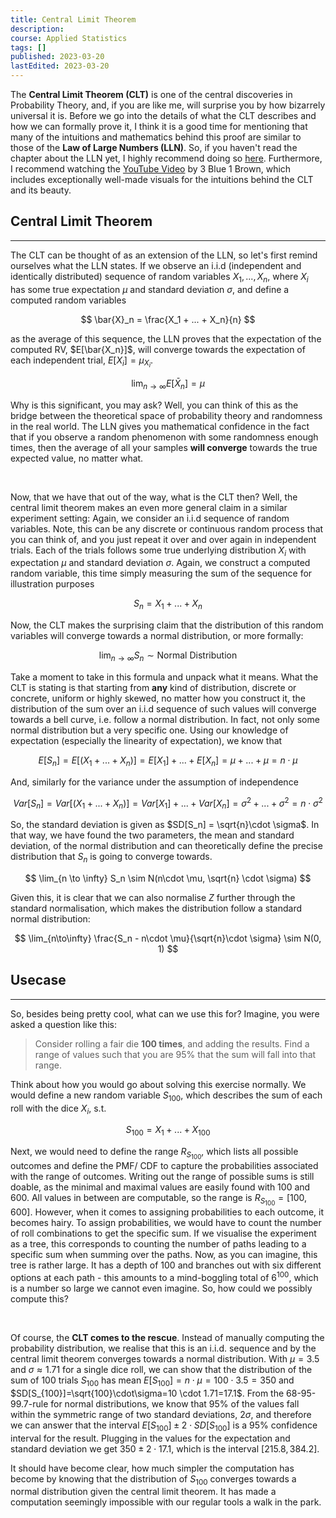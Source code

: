 ```yaml
---
title: Central Limit Theorem
description:
course: Applied Statistics
tags: []
published: 2023-03-20
lastEdited: 2023-03-20
---
```


The **Central Limit Theorem (CLT)** is one of the central discoveries in
Probability Theory, and, if you are like me, will surprise you by how bizarrely
universal it is. Before we go into the details of what the CLT describes and how
we can formally prove it, I think it is a good time for mentioning that many of
the intuitions and mathematics behind this proof are similar to those of the
**Law of Large Numbers (LLN)**. So, if you haven't read the chapter about the
LLN yet, I highly recommend doing so
[here](https://mikasenghaas.de/teaching/lln). Furthermore, I recommend
watching the [YouTube Video](https://www.youtube.com/watch?v=zeJD6dqJ5lo) by 3
Blue 1 Brown, which includes exceptionally well-made visuals for the intuitions
behind the CLT and its beauty.

## Central Limit Theorem

---

The CLT can be thought of as an extension of the LLN, so let's first remind
ourselves what the LLN states. If we observe an i.i.d (independent and
identically distributed) sequence of random variables $X_1, ..., X_n$, where
$X_i$ has some true expectation $\mu$ and standard deviation $\sigma$, and
define a computed random variables

$$
\bar{X}_n = \frac{X_1 + ... + X_n}{n}
$$

as the average of this sequence, the LLN proves that the expectation of the
computed RV, $E[\bar{X_n}]$, will converge towards the expectation of each
independent trial, $E[X_i]=\mu_{X_i}$.

$$
\lim_{n \to \infty} E[\bar{X}_n] = \mu
$$

Why is this significant, you may ask? Well, you can think of this as the bridge
between the theoretical space of probability theory and randomness in the real
world. The LLN gives you mathematical confidence in the fact that if you observe
a random phenomenon with some randomness enough times, then the average of all
your samples **will converge** towards the true expected value, no matter what.

<br />

Now, that we have that out of the way, what is the CLT then? Well, the central
limit theorem makes an even more general claim in a similar experiment setting:
Again, we consider an i.i.d sequence of random variables. Note, this can be any
discrete or continuous random process that you can think of, and you just repeat
it over and over again in independent trials. Each of the trials follows some
true underlying distribution $X_i$ with expectation $\mu$ and standard deviation
$\sigma$. Again, we construct a computed random variable, this time simply
measuring the sum of the sequence for illustration purposes

$$
S_n = X_1 + ... + X_n
$$

Now, the CLT makes the surprising claim that the distribution of this random
variables will converge towards a normal distribution, or more formally:

$$
\lim_{n \to \infty} S_n \sim \text{Normal Distribution}
$$

Take a moment to take in this formula and unpack what it means. What the CLT is
stating is that starting from **any** kind of distribution, discrete or
concrete, uniform or highly skewed, no matter how you construct it, the
distribution of the sum over an i.i.d sequence of such values will converge
towards a bell curve, i.e. follow a normal distribution. In fact, not only some
normal distribution but a very specific one. Using our knowledge of expectation
(especially the linearity of expectation), we know that

$$
E[S_n] = E[(X_1 + ... + X_n)] = E[X_1]+ ... + E[X_n] = \mu + ... + \mu = n\cdot \mu
$$

And, similarly for the variance under the assumption of independence

$$
Var[S_n] = Var[(X_1 + ... + X_n)] = Var[X_1]+ ... + Var[X_n] = \sigma^2 + ... + \sigma^2 = n\cdot \sigma^2
$$

So, the standard deviation is given as $SD[S_n] = \sqrt{n}\cdot \sigma$. In that
way, we have found the two parameters, the mean and standard deviation, of the
normal distribution and can theoretically define the precise distribution that
$S_n$ is going to converge towards.

$$
\lim_{n \to \infty} S_n \sim N(n\cdot \mu, \sqrt{n} \cdot \sigma)
$$

Given this, it is clear that we can also normalise $Z$ further through the
standard normalisation, which makes the distribution follow a standard normal
distribution:

$$
\lim_{n\to\infty} \frac{S_n - n\cdot \mu}{\sqrt{n}\cdot \sigma} \sim N(0, 1)
$$

## Usecase

---

So, besides being pretty cool, what can we use this for? Imagine, you were asked
a question like this:

> Consider rolling a fair die **100 times**, and adding the results. Find a
> range of values such that you are 95% that the sum will fall into that range.

Think about how you would go about solving this exercise normally. We would
define a new random variable $S_{100}$, which describes the sum of each roll
with the dice $X_i$, s.t.

$$
S_{100} = X_1 + ... + X_{100}
$$

Next, we would need to define the range $R_{S_{100}}$, which lists all possible
outcomes and define the PMF/ CDF to capture the probabilities associated with
the range of outcomes. Writing out the range of possible sums is still doable,
as the minimal and maximal values are easily found with 100 and 600. All values
in between are computable, so the range is $R_{S_{100}}=[100, 600]$. However,
when it comes to assigning probabilities to each outcome, it becomes hairy. To
assign probabilities, we would have to count the number of roll combinations to
get the specific sum. If we visualise the experiment as a tree, this corresponds
to counting the number of paths leading to a specific sum when summing over the
paths. Now, as you can imagine, this tree is rather large. It has a depth of
$100$ and branches out with six different options at each path - this amounts to
a mind-boggling total of $6^{100}$, which is a number so large we cannot even
imagine. So, how could we possibly compute this?

<br />

Of course, the **CLT comes to the rescue**. Instead of manually computing the
probability distribution, we realise that this is an i.i.d. sequence and by the
central limit theorem converges towards a normal distribution. With $\mu=3.5$
and $\sigma\approx 1.71$ for a single dice roll, we can show that the
distribution of the sum of 100 trials $S_{100}$ has mean
$E[S_{100}]=n\cdot\mu=100\cdot 3.5=350$ and
$SD[S_{100}]=\sqrt{100}\cdot\sigma=10 \cdot 1.71=17.1$. From the 68-95-99.7-rule
for normal distributions, we know that 95% of the values fall within the
symmetric range of two standard deviations, $2\sigma$, and therefore we can
answer that the interval $E[S_{100}] \pm 2\cdot SD[S_{100}]$ is a 95% confidence
interval for the result. Plugging in the values for the expectation and standard
deviation we get $350 \pm 2\cdot 17.1$, which is the interval $[215.8, 384.2]$.

It should have become clear, how much simpler the computation has become by
knowing that the distribution of $S_{100}$ converges towards a normal
distribution given the central limit theorem. It has made a computation
seemingly impossible with our regular tools a walk in the park.

